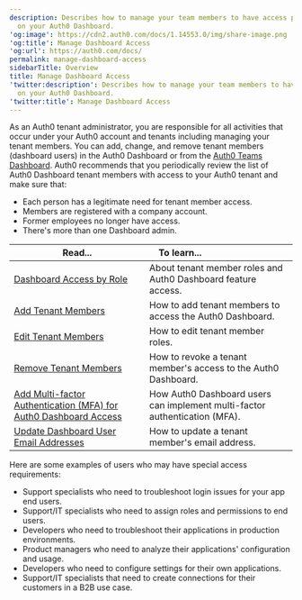 ```yaml
---
description: Describes how to manage your team members to have access permissions
  on your Auth0 Dashboard.
'og:image': https://cdn2.auth0.com/docs/1.14553.0/img/share-image.png
'og:title': Manage Dashboard Access
'og:url': https://auth0.com/docs/
permalink: manage-dashboard-access
sidebarTitle: Overview
title: Manage Dashboard Access
'twitter:description': Describes how to manage your team members to have access permissions
  on your Auth0 Dashboard.
'twitter:title': Manage Dashboard Access
---
```

As an Auth0 tenant administrator, you are responsible for all activities that occur under your Auth0 account and tenants including managing your tenant members. You can add, change, and remove tenant members (dashboard users) in the <Tooltip tip="Auth0 Dashboard: Auth0's main product to configure your services." cta="View Glossary" href="/glossary?term=Auth0+Dashboard">Auth0 Dashboard</Tooltip> or from the [Auth0 Teams Dashboard](/get-started/auth0-teams/tenant-member-management). Auth0 recommends that you periodically review the list of Auth0 Dashboard tenant members with access to your Auth0 tenant and make sure that:

* Each person has a legitimate need for tenant member access.
* Members are registered with a company account.
* Former employees no longer have access.
* There's more than one Dashboard admin.

<table class="table"><thead>
<tr>
<th><strong>Read...</strong></th>
<th><strong>To learn...</strong>                                </th>
</tr>
</thead>
<tbody>
<tr>
<td><a href="/get-started/manage-dashboard-access/feature-access-by-role">Dashboard Access by Role</a></td>
<td>About tenant member roles and Auth0 Dashboard feature access.</td>
</tr>
<tr>
<td><a href="/get-started/manage-dashboard-access/add-dashboard-users">Add Tenant Members</a></td>
<td>How to add tenant members to access the Auth0 Dashboard.</td>
</tr>
<tr>
<td><a href="/get-started/manage-dashboard-access/edit-dashboard-users">Edit Tenant Members</a></td>
<td>How to edit tenant member roles.</td>
</tr>
<tr>
<td><a href="/get-started/manage-dashboard-access/remove-dashboard-users">Remove Tenant Members</a></td>
<td>How to revoke a tenant member's access to the Auth0 Dashboard.</td>
</tr>
<tr>
<td><a href="/get-started/manage-dashboard-access/add-change-remove-mfa">Add Multi-factor Authentication (MFA) for Auth0 Dashboard Access</a></td>
<td>How Auth0 Dashboard users can implement multi-factor authentication (MFA).</td>
</tr>
<tr>
<td><a href="/get-started/manage-dashboard-access/update-dashboard-user-email">Update Dashboard User Email Addresses</a></td>
<td>How to update a tenant member's email address.</td>
</tr>
</tbody>
</table>

Here are some examples of users who may have special access requirements:

* Support specialists who need to troubleshoot login issues for your app end users.
* Support/IT specialists who need to assign roles and permissions to end users.
* Developers who need to troubleshoot their applications in production environments.
* Product managers who need to analyze their applications' configuration and usage.
* Developers who need to configure settings for their own applications.
* Support/IT specialists that need to create connections for their customers in a B2B use case.